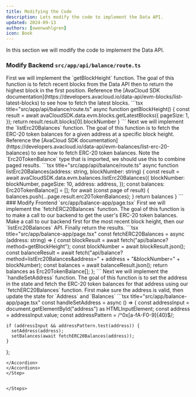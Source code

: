 ```yaml
---
title: Modifying the Code
description: Lets modify the code to implement the Data API.
updated: 2024-09-13
authors: [owenwahlgren]
icon: Book
---
```


In this section we will modify the code to implement the Data API.

### Modify Backend `src/app/api/balance/route.ts`

<Steps>
<Step>
First we will implement the `getBlockHeight` function. The goal of this function is to fetch recent blocks from the Data API then to return the highest block in the first position.

<Accordions>
<Accordion title="Hint">
Reference the [AvaCloud SDK documentation](https://developers.avacloud.io/data-api/evm-blocks/list-latest-blocks) to see how to fetch the latest blocks.
</Accordion>
<Accordion title="Solution">
```tsx title="src/app/api/balance/route.ts"
async function getBlockHeight() {
    const result = await avaCloudSDK.data.evm.blocks.getLatestBlocks({
        pageSize: 1,
      });
    return result.result.blocks[0].blockNumber
}
```
</Accordion>
</Accordions>
</Step>
<Step>
Next we will implement the `listErc20Balances` function. The goal of this function is to fetch the ERC-20 token balances for a given address at a specific block height.
<Accordions>
<Accordion title="Hint">
Reference the [AvaCloud SDK documentation](https://developers.avacloud.io/data-api/evm-balances/list-erc-20-balances) to see how to fetch ERC-20 token balances.
Note the `Erc20TokenBalance` type that is imported, we should use this to combine paged results.
</Accordion>
<Accordion title="Solution">
```tsx title="src/app/api/balance/route.ts"
async function listErc20Balances(address: string, blockNumber: string) {
    const result = await avaCloudSDK.data.evm.balances.listErc20Balances({
        blockNumber: blockNumber,
        pageSize: 10,
        address: address,
      });
    const balances: Erc20TokenBalance[] = [];
    for await (const page of result) {
        balances.push(...page.result.erc20TokenBalances);
    }
    return balances
}
```
</Accordion>
</Accordions>
</Step>
</Steps>
### Modify Frontend `src/app/balance-app/page.tsx`

<Steps>
<Step>
</Step>
<Step>
First we will implement the `fetchERC20Balances` function. The goal of this function is to make a call to our backend to get the user's ERC-20 token balances.
<Accordions>
<Accordion title="Hint">
Make a call to our backend first for the most recent block height, then our `listErc20Balances` API. Finally return the results.
</Accordion>
<Accordion title="Solution">
```tsx title="src/app/balance-app/page.tsx"
const fetchERC20Balances = async (address: string) => {
    const blockResult = await fetch("api/balance?method=getBlockHeight");
    const blockNumber = await blockResult.json();
    const balanceResult = await fetch("api/balance?method=listErc20Balances&address=" + address + "&blockNumber=" + blockNumber);
    const balances = await balanceResult.json();
    return balances as Erc20TokenBalance[];
};
```
</Accordion>
</Accordions>
</Step>
<Step>
Next we will implement the `handleSetAddress` function. The goal of this function is to set the address in the state and fetch the ERC-20 token balances for that address using our `fetchERC20Balances` function.
<Accordions>
<Accordion title="Hint">
First make sure the address is valid, then update the state for `Address` and `Balances`
</Accordion>
<Accordion title="Solution">
```tsx title="src/app/balance-app/page.tsx"
const handleSetAddress = async () => {
    const addressInput = document.getElementById("address") as HTMLInputElement;
    const address = addressInput.value;
    const addressPattern = /^0x[a-fA-F0-9]{40}$/;  

    if (addressInput && addressPattern.test(address)) {
      setAddress(address);
      setBalances(await fetchERC20Balances(address));
    }
};
```
</Accordion>
</Accordions>
</Step>


</Steps>
